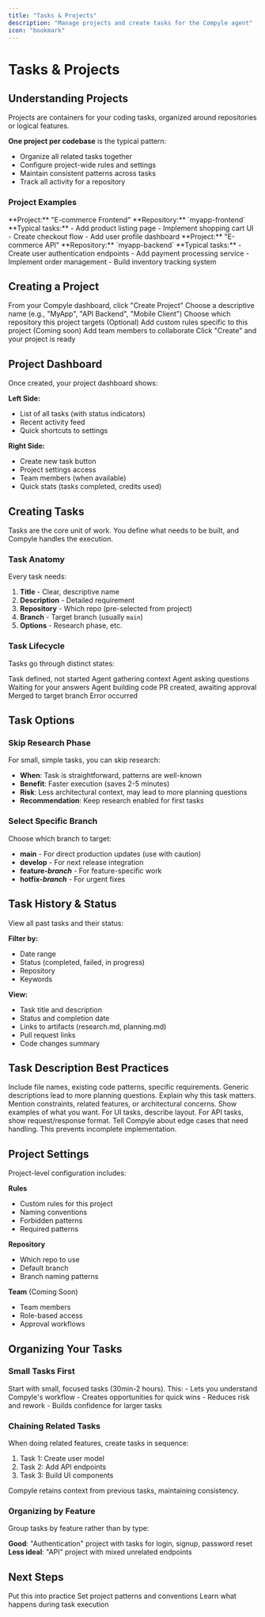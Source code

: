 ```yaml
---
title: "Tasks & Projects"
description: "Manage projects and create tasks for the Compyle agent"
icon: "bookmark"
---
```


# Tasks & Projects

## Understanding Projects

Projects are containers for your coding tasks, organized around repositories or logical features.

**One project per codebase** is the typical pattern:
- Organize all related tasks together
- Configure project-wide rules and settings
- Maintain consistent patterns across tasks
- Track all activity for a repository

### Project Examples

<CardGroup cols={2}>
  <Card title="Frontend App" icon="browser">
    **Project:** "E-commerce Frontend"
    **Repository:** `myapp-frontend`
    **Typical tasks:**
    - Add product listing page
    - Implement shopping cart UI
    - Create checkout flow
    - Add user profile dashboard
  </Card>
  <Card title="Backend API" icon="server">
    **Project:** "E-commerce API"
    **Repository:** `myapp-backend`
    **Typical tasks:**
    - Create user authentication endpoints
    - Add payment processing service
    - Implement order management
    - Build inventory tracking system
  </Card>
</CardGroup>

## Creating a Project

<Steps>
  <Step title="Go to Dashboard">
    From your Compyle dashboard, click "Create Project"
  </Step>
  <Step title="Name Your Project">
    Choose a descriptive name (e.g., "MyApp", "API Backend", "Mobile Client")
  </Step>
  <Step title="Select Repository">
    Choose which repository this project targets
  </Step>
  <Step title="Configure Project Rules">
    (Optional) Add custom rules specific to this project
  </Step>
  <Step title="Invite Team">
    (Coming soon) Add team members to collaborate
  </Step>
  <Step title="Save Project">
    Click "Create" and your project is ready
  </Step>
</Steps>

## Project Dashboard

Once created, your project dashboard shows:

**Left Side:**
- List of all tasks (with status indicators)
- Recent activity feed
- Quick shortcuts to settings

**Right Side:**
- Create new task button
- Project settings access
- Team members (when available)
- Quick stats (tasks completed, credits used)

## Creating Tasks

Tasks are the core unit of work. You define what needs to be built, and Compyle handles the execution.

### Task Anatomy

Every task needs:

1. **Title** - Clear, descriptive name
2. **Description** - Detailed requirement
3. **Repository** - Which repo (pre-selected from project)
4. **Branch** - Target branch (usually `main`)
5. **Options** - Research phase, etc.

### Task Lifecycle

Tasks go through distinct states:

<CardGroup cols={2}>
  <Card title="Created" icon="plus">
    Task defined, not started
  </Card>
  <Card title="Researching" icon="search">
    Agent gathering context
  </Card>
  <Card title="Planning" icon="message-square">
    Agent asking questions
  </Card>
  <Card title="Awaiting Response" icon="clock">
    Waiting for your answers
  </Card>
  <Card title="Implementing" icon="code">
    Agent building code
  </Card>
  <Card title="In Review" icon="eye">
    PR created, awaiting approval
  </Card>
  <Card title="Completed" icon="check">
    Merged to target branch
  </Card>
  <Card title="Failed" icon="x">
    Error occurred
  </Card>
</CardGroup>

## Task Options

### Skip Research Phase

For small, simple tasks, you can skip research:

- **When**: Task is straightforward, patterns are well-known
- **Benefit**: Faster execution (saves 2-5 minutes)
- **Risk**: Less architectural context, may lead to more planning questions
- **Recommendation**: Keep research enabled for first tasks

### Select Specific Branch

Choose which branch to target:

- **main** - For direct production updates (use with caution)
- **develop** - For next release integration
- **feature-*branch*** - For feature-specific work
- **hotfix-*branch*** - For urgent fixes

## Task History & Status

View all past tasks and their status:

**Filter by:**
- Date range
- Status (completed, failed, in progress)
- Repository
- Keywords

**View:**
- Task title and description
- Status and completion date
- Links to artifacts (research.md, planning.md)
- Pull request links
- Code changes summary

## Task Description Best Practices

<Tip title="Be Specific">
  Include file names, existing code patterns, specific requirements. Generic descriptions lead to more planning questions.
</Tip>

<Tip title="Provide Context">
  Explain why this task matters. Mention constraints, related features, or architectural concerns.
</Tip>

<Tip title="Include Examples">
  Show examples of what you want. For UI tasks, describe layout. For API tasks, show request/response format.
</Tip>

<Tip title="Mention Edge Cases">
  Tell Compyle about edge cases that need handling. This prevents incomplete implementation.
</Tip>

## Project Settings

Project-level configuration includes:

**Rules**
- Custom rules for this project
- Naming conventions
- Forbidden patterns
- Required patterns

**Repository**
- Which repo to use
- Default branch
- Branch naming patterns

**Team** (Coming Soon)
- Team members
- Role-based access
- Approval workflows

## Organizing Your Tasks

### Small Tasks First

<Tip>
  Start with small, focused tasks (30min-2 hours). This:
  - Lets you understand Compyle's workflow
  - Creates opportunities for quick wins
  - Reduces risk and rework
  - Builds confidence for larger tasks
</Tip>

### Chaining Related Tasks

<Tip>
  When doing related features, create tasks in sequence:

  1. Task 1: Create user model
  2. Task 2: Add API endpoints
  3. Task 3: Build UI components

  Compyle retains context from previous tasks, maintaining consistency.
</Tip>

### Organizing by Feature

Group tasks by feature rather than by type:

**Good**: "Authentication" project with tasks for login, signup, password reset
**Less ideal**: "API" project with mixed unrelated endpoints

## Next Steps

<CardGroup cols={2}>
  <Card title="Create Your First Task" href="../getting-started/first-task" icon="lightning-bolt">
    Put this into practice
  </Card>
  <Card title="Learn Custom Rules" href="./custom-rules" icon="shield">
    Set project patterns and conventions
  </Card>
  <Card title="Understand Agent Workflow" href="../getting-started/agent-workflow-intro" icon="gitflow">
    Learn what happens during task execution
  </Card>
</CardGroup>
